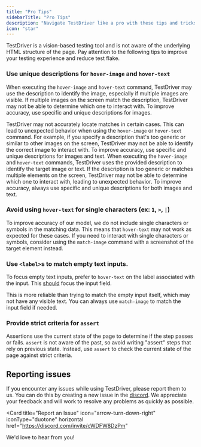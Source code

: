```yaml
---
title: "Pro Tips"
sidebarTitle: "Pro Tips"
description: "Navigate TestDriver like a pro with these tips and tricks."
icon: "star"
---
```


TestDriver is a vision-based testing tool and is not aware of the underlying HTML structure of the page. Pay attention to the following tips to improve your testing experience and reduce test flake.

### Use unique descriptions for `hover-image` and `hover-text`

When executing the `hover-image` and `hover-text` command, TestDriver may use the description to identify the image, especially if multiple images are visible. If multiple images on the screen match the description, TestDriver may not be able to determine which one to interact with. To improve accuracy, use specific and unique descriptions for images.

TestDriver may not accurately locate matches in certain cases. This can lead to unexpected behavior when using the `hover-image` or `hover-text` command. For example, if you specify a description that's too generic or similar to other images on the screen, TestDriver may not be able to identify the correct image to interact with. To improve accuracy, use specific and unique descriptions for images and text.
When executing the `hover-image` and `hover-text` commands, TestDriver uses the provided description to identify the target image or text. If the description is too generic or matches multiple elements on the screen, TestDriver may not be able to determine which one to interact with, leading to unexpected behavior. To improve accuracy, always use specific and unique descriptions for both images and text.

### Avoid using `hover-text` for single characters (ex: `1`, `>`, `|`)

To improve accuracy of our model, we do not include single characters or symbols in the matching data. This means that `hover-text` may not work as expected for these cases. If you need to interact with single characters or symbols, consider using the `match-image` command with a screenshot of the target element instead.

### Use `<label>`s to match empty text inputs.

To focus empty text inputs, prefer to `hover-text` on the label associated with the input. This [should](https://www.w3.org/WAI/tutorials/forms/labels/) focus the input field.

This is more reliable than trying to match the empty input itself, which may not have any visible text. You can always use `match-image` to match the input field if needed.

### Provide strict criteria for `assert`

Assertions use the current state of the page to determine if the step passes or fails. `assert` is not aware of the past, so avoid writing "assert" steps that rely on previous state. Instead, use `assert` to check the current state of the page against strict criteria.

## Reporting issues

If you encounter any issues while using TestDriver, please report them to us. You can do this by creating a new issue in the [discord](https://discord.com/invite/cWDFW8DzPm). We appreciate your feedback and will work to resolve any problems as quickly as possible.

<Card
  title="Report an Issue"
  icon="arrow-turn-down-right"
  iconType="duotone"
  horizontal
  href="https://discord.com/invite/cWDFW8DzPm"
>
  We'd love to hear from you!
</Card>
